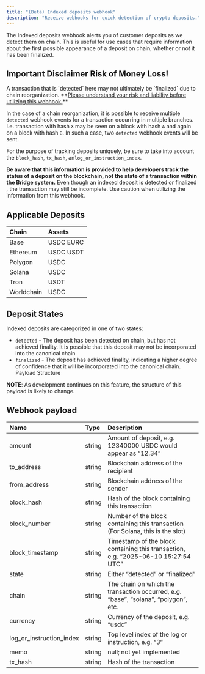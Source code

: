 ```yaml
---
title: "(Beta) Indexed deposits webhook"
description: "Receive webhooks for quick detection of crypto deposits."
---
```


The Indexed deposits webhook alerts you of customer deposits as we detect them on chain. This is useful for use cases that require information about the first possible appearance of a deposit on chain, whether or not it has been finalized.

## Important Disclaimer Risk of Money Loss\!

<Danger>
  A transaction that is `detected` here may not ultimately be `finalized` due to chain reorganization. **<u>Please understand your risk and liability before utilizing this webhook.</u>**
</Danger>

In the case of a chain reorganization, it is possible to receive multiple `detected` webhook events for a transaction occurring in multiple branches. I.e. transaction with hash `X` may be seen on a block with hash `A` and again on a block with hash `B`. In such a case, two `detected` webhook events will be sent.

For the purpose of tracking deposits uniquely, be sure to take into account the `block_hash`, `tx_hash`,  an`log_or_instruction_index`.

**Be aware that this information is provided to help developers track the status of a deposit on the blockchain, not the state of a transaction within the Bridge system.** Even though an indexed deposit is detected or finalized , the transaction may still be incomplete. Use caution when utilizing the information from this webhook.

## Applicable Deposits

| Chain      | Assets    |
| :--------- | :-------- |
| Base       | USDC EURC |
| Ethereum   | USDC USDT |
| Polygon    | USDC      |
| Solana     | USDC      |
| Tron       | USDT      |
| Worldchain | USDC      |

## Deposit States

Indexed deposits are categorized in one of two states:

- `detected` - The deposit has been detected on chain, but has not achieved finality. It is possible that this deposit may not be incorporated into the canonical chain
- `finalized` - The deposit has achieved finality, indicating a higher degree of confidence that it will be incorporated into the canonical chain.\
  Payload Structure

**NOTE**: As development continues on this feature, the structure of this payload is likely to change.

## Webhook payload

| Name                     | Type   | Description                                                                         |
| :----------------------- | :----- | :---------------------------------------------------------------------------------- |
| amount                   | string | Amount of deposit, e.g. 12340000 USDC would appear as “12.34”                       |
| to_address               | string | Blockchain address of the recipient                                                 |
| from_address             | string | Blockchain address of the sender                                                    |
| block_hash               | string | Hash of the block containing this transaction                                       |
| block_number             | string | Number of the block containing this transaction (For Solana, this is the slot)      |
| block_timestamp          | string | Timestamp of the block containing this transaction, e.g. “2025-06-10 15:27:54 UTC”  |
| state                    | string | Either “detected” or “finalized”                                                    |
| chain                    | string | The chain on which the transaction occurred, e.g. “base”, “solana”, “polygon”, etc. |
| currency                 | string | Currency of the deposit, e.g. “usdc”                                                |
| log_or_instruction_index | string | Top level index of the log or instruction, e.g. “3”                                 |
| memo                     | string | null; not yet implemented                                                           |
| tx_hash                  | string | Hash of the transaction                                                             |